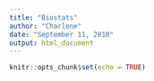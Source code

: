 ```yaml
---
title: "Biostats"
author: "Charlene"
date: "September 11, 2018"
output: html_document
---
```


```r
knitr::opts_chunk$set(echo = TRUE)
```
